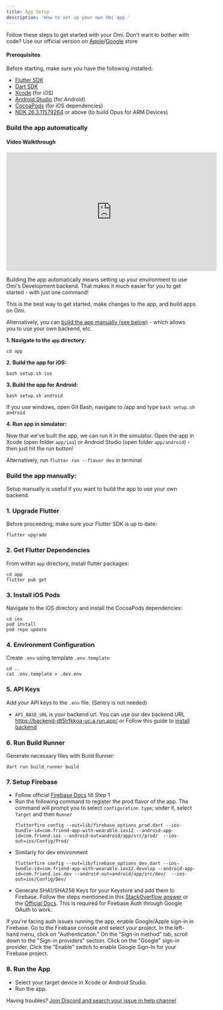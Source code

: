 ```yaml
---
title: App Setup
description: 'How to set up your own Omi app.'
---
```


Follow these steps to get started with your Omi. Don't want to bother with code? Use our official version
on [Apple](https://apps.apple.com/us/app/friend-ai-wearable/id6502156163)/[Google](https://play.google.com/store/apps/details?id=com.friend.ios&hl=en_US) store

#### Prerequisites

Before starting, make sure you have the following installed:

* [Flutter SDK](https://docs.flutter.dev/get-started/install?_gl=1*15npmc9*_gcl_aw*R0NMLjE3MzEyNzExNTAuQ2owS0NRaUEwTUc1QmhEMUFSSXNBRWNadHdTR2U5Ujc5bUNNVEk0eDBlVFlMRy1nY2NpT3hSV3JkUUlaaDVjVEc5NU4zTm9BT3JGendja2FBdk9oRUFMd193Y0I.*_gcl_dc*R0NMLjE3MzEyNzExNTAuQ2owS0NRaUEwTUc1QmhEMUFSSXNBRWNadHdTR2U5Ujc5bUNNVEk0eDBlVFlMRy1nY2NpT3hSV3JkUUlaaDVjVEc5NU4zTm9BT3JGendja2FBdk9oRUFMd193Y0I.*_up*MQ..*_ga*NzUzOTkzMzIyLjE3MjgzMzc5MDY.*_ga_04YGWK0175*MTczMTI3MDU5MC40LjEuMTczMTI3MTE1My4wLjAuMA..)
* [Dart SDK](https://dart.dev/get-dart)
* [Xcode](https://developer.apple.com/xcode/) (for iOS)
* [Android Studio](https://developer.android.com/studio) (for Android)
* [CocoaPods](https://cocoapods.org/) (for iOS dependencies)
* [NDK 26.3.11579264](https://developer.android.com/ndk/downloads) or above (to build Opus for ARM Devices)

### Build the app automatically

#### Video Walkthrough

<iframe width="560" height="315" src="https://www.youtube.com/embed/U6L8S1SaUls?si=etmPgly-7dhyXmG_" title="YouTube video player" frameborder="0" allow="accelerometer; autoplay; clipboard-write; encrypted-media; gyroscope; picture-in-picture; web-share" referrerpolicy="strict-origin-when-cross-origin" allowfullscreen></iframe>

Building the app automatically means setting up your environment to use Omi's Development backend. That makes it much easier for you to get started - with just one command!

This is the best way to get started, make changes to the app, and build apps on Omi.

Alternatively, you can [build the app manually (see below)](#build-the-app-manually) - which allows you to use your own backend, etc.

**1. Navigate to the `app` directory:**
```
cd app
```

**2. Build the app for iOS:**
```
bash setup.sh ios
```

**3. Build the app for Android:**
```
bash setup.sh android
```
If you use windows, open Git Bash, navigate to /app and type ```bash setup.sh android```

**4. Run app in simulator:**

Now that we've built the app, we can run it in the simulator.
Open the app in Xcode (open folder `app/ios`) or Android Studio (open folder `app/android`) - then just hit the run button!

Alternatively, run ```flutter run --flavor dev``` in terminal

### Build the app manually:

Setup manually is useful if you want to build the app to use your own backend. 

### 1. Upgrade Flutter
   Before proceeding, make sure your Flutter SDK is up to date:
   ```
   flutter upgrade
   ```

### 2. Get Flutter Dependencies
   From within `app` directory, install flutter packages:
   ```
   cd app
   flutter pub get
   ```

### 3. Install iOS Pods
   Navigate to the iOS directory and install the CocoaPods dependencies:
   ```
   cd ios
   pod install
   pod repo update
   ```

### 4. Environment Configuration
   Create `.env` using template `.env.template`
   ```
   cd ..
   cat .env.template > .dev.env
   ```

### 5. API Keys
   Add your API keys to the `.env` file. (Sentry is not needed)
   - `API_BASE_URL` is your backend url. You can use our dev backend URL https://backend-dt5lrfkkoa-uc.a.run.app/ or Follow this guide to [install backend](https://github.com/BasedHardware/Omi/tree/main/backend)


### 6. Run Build Runner
   Generate necessary files with Build Runner:
   ```
   dart run build_runner build
   ```

### 7. Setup Firebase
   - Follow official [Firebase Docs](https://firebase.google.com/docs/flutter/setup) till Step 1
   - Run the following command to register the prod flavor of the app. The command will prompt you to select `configuration type`; under it, select `Target` and then `Runner`
     ```
     flutterfire config --out=lib/firebase_options_prod.dart --ios-bundle-id=com.friend-app-with-wearable.ios12 --android-app-id=com.friend.ios --android-out=android/app/src/prod/  --ios-out=ios/Config/Prod/
     ```
   - Similarly for dev environment
     ```
     flutterfire config --out=lib/firebase_options_dev.dart --ios-bundle-id=com.friend-app-with-wearable.ios12.develop --android-app-id=com.friend.ios.dev --android-out=android/app/src/dev/  --ios-out=ios/Config/Dev/
     ```
   - Generate SHA1/SHA256 Keys for your Keystore and add them to Firebase. Follow the steps mentioned in this [StackOverflow answer](https://stackoverflow.com/a/56091158) or
     the [Official Docs](https://support.google.com/firebase/answer/9137403?hl=en). This is required for Firebase Auth through Google OAuth to work.

   If you're facing auth issues running the app, enable Google/Apple sign-in in Firebase. Go to the Firebase console and select your project. In the left-hand menu, click on "Authentication." On the "Sign-in method" tab, scroll down to the "Sign-in providers" section. Click on the "Google" sign-in provider. Click the "Enable" switch to enable Google Sign-In for your Firebase project.

### 8. Run the App
   - Select your target device in Xcode or Android Studio.
   - Run the app.

Having troubles? [Join Discord and search your issue in help channel](https://discord.gg/omi)
